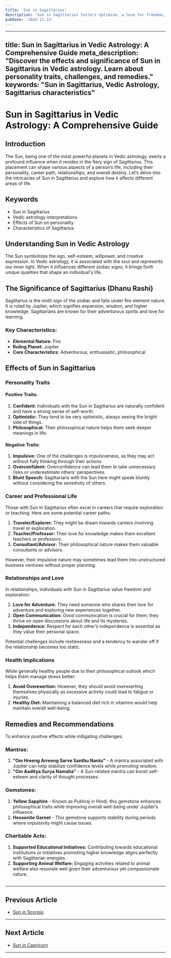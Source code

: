 ```yaml
---
title: 'Sun in Sagittarius'
description: 'Sun in Sagittarius fosters optimism, a love for freedom, and a philosophical outlook. These individuals are adventurous, open-minded, and value truth and knowledge. in Vedic Astrology'
pubDate: '2024-11-13'
---
```


--- 
title: Sun in Sagittarius in Vedic Astrology: A Comprehensive Guide
meta_description: "Discover the effects and significance of Sun in Sagittarius in Vedic astrology. Learn about personality traits, challenges, and remedies."
keywords: "Sun in Sagittarius, Vedic Astrology, Sagittarius characteristics"
---

# Sun in Sagittarius in Vedic Astrology: A Comprehensive Guide

## Introduction

The Sun, being one of the most powerful planets in Vedic astrology, exerts a profound influence when it resides in the fiery sign of Sagittarius. This placement can shape various aspects of a person’s life, including their personality, career path, relationships, and overall destiny. Let’s delve into the intricacies of Sun in Sagittarius and explore how it affects different areas of life.

## Keywords

- Sun in Sagittarius
- Vedic astrology interpretations
- Effects of Sun on personality
- Characteristics of Sagittarius

## Understanding Sun in Vedic Astrology

The Sun symbolizes the ego, self-esteem, willpower, and creative expression. In Vedic astrology, it is associated with the soul and represents our inner light. When it influences different zodiac signs, it brings forth unique qualities that shape an individual's life.

## The Significance of Sagittarius (Dhanu Rashi)

Sagittarius is the ninth sign of the zodiac and falls under fire element nature. It is ruled by Jupiter, which signifies expansion, wisdom, and higher knowledge. Sagittarians are known for their adventurous spirits and love for learning.

### Key Characteristics:
- **Elemental Nature:** Fire
- **Ruling Planet:** Jupiter
- **Core Characteristics:** Adventurous, enthusiastic, philosophical

## Effects of Sun in Sagittarius

### Personality Traits

#### Positive Traits:
1. **Confident:** Individuals with the Sun in Sagittarius are naturally confident and have a strong sense of self-worth.
2. **Optimistic:** They tend to be very optimistic, always seeing the bright side of things.
3. **Philosophical:** Their philosophical nature helps them seek deeper meanings in life.

#### Negative Traits:
1. **Impulsive:** One of the challenges is impulsiveness, as they may act without fully thinking through their actions.
2. **Overconfident:** Overconfidence can lead them to take unnecessary risks or underestimate others' perspectives.
3. **Blunt Speech:** Sagittarians with the Sun here might speak bluntly without considering the sensitivity of others.

### Career and Professional Life

Those with Sun in Sagittarius often excel in careers that require exploration or teaching. Here are some potential career paths:
1. **Traveler/Explorer:** They might be drawn towards careers involving travel or exploration.
2. **Teacher/Professor:** Their love for knowledge makes them excellent teachers or professors.
3. **Consultant/Advisor:** Their philosophical nature makes them valuable consultants or advisors.

However, their impulsive nature may sometimes lead them into unstructured business ventures without proper planning.

### Relationships and Love

In relationships, individuals with Sun in Sagittarius value freedom and exploration:
1. **Love for Adventure:** They need someone who shares their love for adventure and exploring new experiences together.
2. **Open Communication:** Good communication is crucial for them; they thrive on open discussions about life and its mysteries.
3. **Independence:** Respect for each other’s independence is essential as they value their personal space.

Potential challenges include restlessness and a tendency to wander off if the relationship becomes too static.

### Health Implications

While generally healthy people due to their philosophical outlook which helps them manage stress better:

1. **Avoid Overexertion:** However, they should avoid overexerting themselves physically as excessive activity could lead to fatigue or injuries.
2. **Healthy Diet:** Maintaining a balanced diet rich in vitamins would help maintain overall well-being.

## Remedies and Recommendations

To enhance positive effects while mitigating challenges:
### Mantras:
1. **"Om Hreeng Arreeng Sarve Santhu Nantu"** - A mantra associated with Jupiter can help stabilize confidence levels while promoting wisdom.
2. **"Om Aaditya Surya Namaha"** - A Sun-related mantra can boost self-esteem and clarity of thought processes.

### Gemstones:
1. **Yellow Sapphire** - Known as Pukhraj in Hindi, this gemstone enhances philosophical traits while improving overall well-being under Jupiter’s influence.
2. **Hessonite Garnet** - This gemstone supports stability during periods where impulsivity might cause issues.

### Charitable Acts:
1. **Supported Educational Initiatives:** Contributing towards educational institutions or initiatives promoting higher knowledge aligns perfectly with Sagittarian energies.
2. **Supporting Animal Welfare:** Engaging activities related to animal welfare also resonate well given their adventurous yet compassionate nature.

##
---

## Previous Article
- [Sun in Scorpio](/blogs-md/0801_Sun_in_Rashi/080108_Sun_in_Scorpio.mdx)

---

## Next Article
- [Sun in Capricorn](/blogs-md/0801_Sun_in_Rashi/080110_Sun_in_Capricorn.mdx)

---
